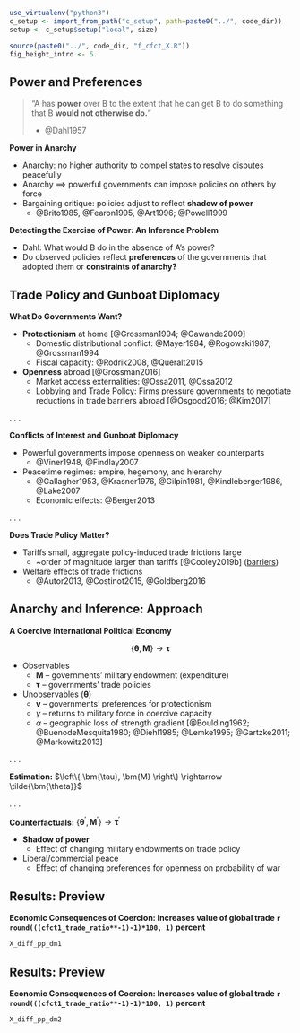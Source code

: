 ```r

use_virtualenv("python3")
c_setup <- import_from_path("c_setup", path=paste0("../", code_dir))
setup <- c_setup$setup("local", size)

source(paste0("../", code_dir, "f_cfct_X.R"))
fig_height_intro <- 5.

```

## Power and Preferences

<div class="fragment">

> "A has **power** over B to the extent that he can get B to do something that B **would not otherwise do.**"
> 
> - @Dahl1957

</div>
<div class="fragment">

**Power in Anarchy**

- Anarchy: no higher authority to compel states to resolve disputes peacefully
- Anarchy $\implies$ powerful governments can impose policies on others by force
- Bargaining critique: policies adjust to reflect **shadow of power**
  + @Brito1985, @Fearon1995, @Art1996; @Powell1999

</div>
<div class="fragment">

**Detecting the Exercise of Power: An Inference Problem**

- Dahl: What would B do in the absence of A's power?
- Do observed policies reflect **preferences** of the governments that adopted them or **constraints of anarchy?**

</div>

## Trade Policy and Gunboat Diplomacy {id="gunboats"}

**What Do Governments Want?**

- **Protectionism** at home [@Grossman1994; @Gawande2009]
  	+ Domestic distributional conflict: @Mayer1984, @Rogowski1987; @Grossman1994
  	+ Fiscal capacity: @Rodrik2008, @Queralt2015
- **Openness** abroad [@Grossman2016]
	+ Market access externalities: @Ossa2011, @Ossa2012
	+ Lobbying and Trade Policy: Firms pressure governments to negotiate reductions in trade barriers abroad [@Osgood2016; @Kim2017] 

. . . 

**Conflicts of Interest and Gunboat Diplomacy**

- Powerful governments impose openness on weaker counterparts
	+ @Viner1948, @Findlay2007
- Peacetime regimes: empire, hegemony, and hierarchy  	
	+ @Gallagher1953, @Krasner1976, @Gilpin1981, @Kindleberger1986, @Lake2007
	+ Economic effects: @Berger2013

. . . 

**Does Trade Policy Matter?**

- Tariffs small, aggregate policy-induced trade frictions large
  + ~order of magnitude larger than tariffs [@Cooley2019b] (<a href="#/barriers">barriers</a>)
- Welfare effects of trade frictions
  + @Autor2013, @Costinot2015, @Goldberg2016

## Anarchy and Inference: Approach {id="approach"}

**A Coercive International Political Economy**

$$
\left\{ \bm{\theta}, \bm{M} \right\} \rightarrow \bm{\tau}
$$

- Observables
	+ $\bm{M}$ -- governments' military endowment (expenditure)
	+ $\bm{\tau}$ -- governments' trade policies
- Unobservables ($\bm{\theta}$)
	+ $\bm{v}$ -- governments' preferences for protectionism
	+ $\gamma$ -- returns to military force in coercive capacity
	+ $\alpha$ -- geographic loss of strength gradient [@Boulding1962; @BuenodeMesquita1980; @Diehl1985; @Lemke1995; @Gartzke2011; @Markowitz2013]

. . . 

**Estimation:** $\left\{ \bm{\tau}, \bm{M} \right\} \rightarrow \tilde{\bm{\theta}}$

. . . 

**Counterfactuals:** $\left\{ \bm{\theta}^\prime, \bm{M}^\prime \right\} \rightarrow \bm{\tau}^\prime$

- **Shadow of power**
  + Effect of changing military endowments on trade policy
- Liberal/commercial peace
  + Effect of changing preferences for openness on probability of war

## Results: Preview

**Economic Consequences of Coercion: Increases value of global trade `r round(((cfct1_trade_ratio**-1)-1)*100, 1)` percent**

```r

X_diff_pp_dm1

```

## Results: Preview

**Economic Consequences of Coercion: Increases value of global trade `r round(((cfct1_trade_ratio**-1)-1)*100, 1)` percent**

```r

X_diff_pp_dm2


```
